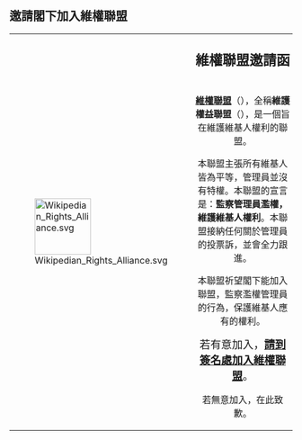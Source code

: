 ==邀請閣下加入維權聯盟==
{| style="background-color: #d2ffd2; border: 1px solid #60713c;"
|rowspan="2" style="vertical-align: middle; padding: 5px;" | [[File:Wikipedian_Rights_Alliance.svg|100px]]
|style="font-size: x-large; padding: 3px 3px 0 3px; height: 1.5em;" | <center>'''維權聯盟邀請函'''</center>
|-
|style="vertical-align: middle; padding: 3px;" | <center>'''[[WP:維權聯盟|維權聯盟]]'''（{{lang|en|'''WRA'''}}），全稱'''維護權益聯盟'''（{{lang|en|'''Wikipedian Rights Alliance'''}}），是一個旨在維護維基人權利的聯盟。</center>

<center>本聯盟主張所有維基人皆為平等，管理員並沒有特權。本聯盟的宣言是：'''監察管理員濫權，維護維基人權利'''。本聯盟接納任何關於管理員的投票訴，並會全力跟進。</center>

<center>本聯盟祈望閣下能加入聯盟，監察濫權管理員的行為，保護維基人應有的權利。</center>

<center><big>若有意加入，[[WP:維權聯盟#盟友|'''請到簽名處加入維權聯盟''']]。</big></center>

<center>若無意加入，在此致歉。</center>
|}